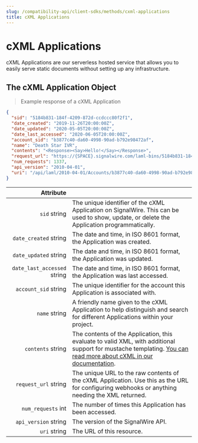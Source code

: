 ```yaml
---
slug: /compatibility-api/client-sdks/methods/cxml-applications
title: cXML Applications
---
```



# cXML Applications

cXML Applications are our serverless hosted service that allows you to easily serve static documents without setting up any infrastructure.

<LamlAdmonition />

## The cXML Application Object

> Example response of a cXML Application

```json
{
  "sid": "5184b831-184f-4209-872d-ccdccc80f2f1",
  "date_created": "2019-11-26T20:00:00Z",
  "date_updated": "2020-05-05T20:00:00Z",
  "date_last_accessed": "2020-06-05T20:00:00Z",
  "account_sid": "b3877c40-da60-4998-90ad-b792e98472af",
  "name": "Death Star IVR",
  "contents": "<Response><Say>Hello!</Say></Response>",
  "request_url": "https://{SPACE}.signalwire.com/laml-bins/5184b831-184f-4209-872d-ccdccc80f2f1",
  "num_requests": 1337,
  "api_version": "2010-04-01",
  "uri": "/api/laml/2010-04-01/Accounts/b3877c40-da60-4998-90ad-b792e98472af/LamlBins/5184b831-184f-4209-872d-ccdccc80f2f1",
}
```

|                                                     Attribute |                                                                                                                                                                                                                                       |
| ------------------------------------------------------------: | ------------------------------------------------------------------------------------------------------------------------------------------------------------------------------------------------------------------------------------- |
|                `sid` <span class="optional-arg">string</span> | The unique identifier of the cXML Application on SignalWire. This can be used to show, update, or delete the Application programmatically.                                                                                                            |
|       `date_created` <span class="optional-arg">string</span> | The date and time, in ISO 8601 format, the Application was created.                                                                                                                                                                           |
|       `date_updated` <span class="optional-arg">string</span> | The date and time, in ISO 8601 format, the Application was updated.                                                                                                                                                                           |
| `date_last_accessed` <span class="optional-arg">string</span> | The date and time, in ISO 8601 format, the Application was last accessed.                                                                                                                                                                     |
|        `account_sid` <span class="optional-arg">string</span> | The unique identifier for the account this Application is associated with.                                                                                                                                                                    |
|               `name` <span class="optional-arg">string</span> | A friendly name given to the cXML Application to help distinguish and search for different Applications within your project.                                                                                                                          |
|           `contents` <span class="optional-arg">string</span> | The contents of the Application, this evaluate to valid XML, with additional support for mustache templating. [You can read more about cXML in our documentation](https://developer.signalwire.com/compatibility-api/reference/xml-overview). |
|        `request_url` <span class="optional-arg">string</span> | The unique URL to the raw contents of the cXML Application. Use this as the URL for configuring webhooks or anything needing the XML returned.                                                                                                |
|          `num_requests` <span class="optional-arg">int</span> | The number of times this Application has been accessed.                                                                                                                                                                                       |
|        `api_version` <span class="optional-arg">string</span> | The version of the SignalWire API.                                                                                                                                                                                                    |
|                `uri` <span class="optional-arg">string</span> | The URL of this resource.                                                                                                                                                                                                             |
